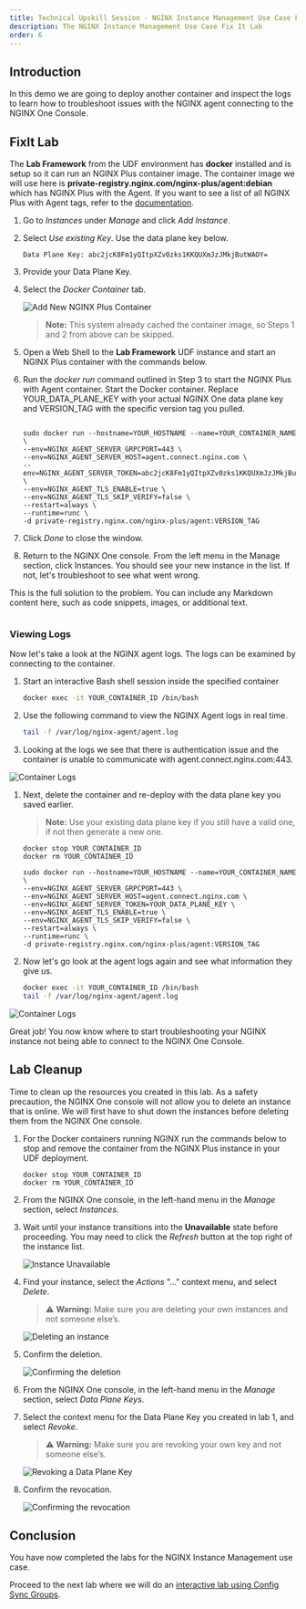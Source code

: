 ```yaml
---
title: Technical Upskill Session - NGINX Instance Management Use Case Fix It Lab
description: The NGINX Instance Management Use Case Fix It Lab
order: 6
---
```


## Introduction

In this demo we are going to deploy another container and inspect the logs to learn how to troubleshoot issues with the NGINX agent connecting to the NGINX One Console. 

## FixIt Lab
    
The **Lab Framework** from the UDF environment has **docker** installed and is setup so it can run an NGINX Plus container image. The container image we will use here is **private-registry.nginx.com/nginx-plus/agent:debian** which has NGINX Plus with the Agent. If you want to see a list of all NGINX Plus with Agent tags, refer to the [documentation](https://docs.nginx.com/nginx/admin-guide/installing-nginx/installing-nginx-docker/#pulling-the-image).

1. Go to *Instances* under *Manage* and click *Add Instance*.

1. Select *Use existing Key*. Use the data plane key below.

    ```
    Data Plane Key: abc2jcK8Fm1yQItpXZv0zks1KKQUXmJzJMkjButWAOY=
    ```

1. Provide your Data Plane Key.

1. Select the *Docker Container* tab.

    ![Add New NGINX Plus Container](media/lab5-17.png)

    > **Note:** This system already cached the container image, so Steps 1 and 2 from above can be skipped.

1. Open a Web Shell to the **Lab Framework** UDF instance and start an NGINX Plus container with the commands below.

1. Run the *docker run* command outlined in Step 3 to start the NGINX Plus with Agent container. Start the Docker container. Replace YOUR_DATA_PLANE_KEY with your actual NGINX One data plane key and VERSION_TAG with the specific version tag you pulled.

    ```shell

    sudo docker run --hostname=YOUR_HOSTNAME --name=YOUR_CONTAINER_NAME \
    --env=NGINX_AGENT_SERVER_GRPCPORT=443 \
    --env=NGINX_AGENT_SERVER_HOST=agent.connect.nginx.com \
    --env=NGINX_AGENT_SERVER_TOKEN=abc2jcK8Fm1yQItpXZv0zks1KKQUXmJzJMkjButWAOY= \
    --env=NGINX_AGENT_TLS_ENABLE=true \
    --env=NGINX_AGENT_TLS_SKIP_VERIFY=false \
    --restart=always \
    --runtime=runc \
    -d private-registry.nginx.com/nginx-plus/agent:VERSION_TAG
    ```

1. Click *Done* to close the window.

1. Return to the NGINX One console. From the left menu in the Manage section, click Instances. You should see your new instance in the list. If not, let's troubleshoot to see what went wrong.

<Collapsible title="Click here for Solution">

  This is the full solution to the problem. You can include any Markdown content here, such as code snippets, images, or additional text.

  ```shell
  ```

</Collapsible>

### Viewing Logs

Now let's take a look at the NGINX agent logs. The logs can be examined by connecting to the container.

1. Start an interactive Bash shell session inside the specified container

    ``` bash
    docker exec -it YOUR_CONTAINER_ID /bin/bash
    ```

1. Use the following command to view the NGINX Agent logs in real time.

    ``` bash
    tail -f /var/log/nginx-agent/agent.log
    ```

1. Looking at the logs we see that there is authentication issue and the container is unable to communicate with agent.connect.nginx.com:443.

![Container Logs](media/lab8-1.png)

1. Next, delete the container and re-deploy with the data plane key you saved earlier.

    > **Note:** Use your existing data plane key if you still have a valid one, if not then generate a new one. 

    ```
    docker stop YOUR_CONTAINER_ID
    docker rm YOUR_CONTAINER_ID
    ```

    ```
    sudo docker run --hostname=YOUR_HOSTNAME --name=YOUR_CONTAINER_NAME \
    --env=NGINX_AGENT_SERVER_GRPCPORT=443 \
    --env=NGINX_AGENT_SERVER_HOST=agent.connect.nginx.com \
    --env=NGINX_AGENT_SERVER_TOKEN=YOUR_DATA_PLANE_KEY \
    --env=NGINX_AGENT_TLS_ENABLE=true \
    --env=NGINX_AGENT_TLS_SKIP_VERIFY=false \
    --restart=always \
    --runtime=runc \
    -d private-registry.nginx.com/nginx-plus/agent:VERSION_TAG
    ```

1.  Now let's go look at the agent logs again and see what information they give us.

    ``` bash
    docker exec -it YOUR_CONTAINER_ID /bin/bash
    tail -f /var/log/nginx-agent/agent.log
    ```
![Container Logs](media/lab8-2.png)

Great job! You now know where to start troubleshooting your NGINX instance not being able to connect to the NGINX One Console.


## Lab Cleanup

Time to clean up the resources you created in this lab. As a safety precaution, the NGINX One console will not allow you to delete an instance that is online. We will first have to shut down the instances before deleting them from the NGINX One console.

1. For the Docker containers running NGINX run the commands below to stop and remove the container from the NGINX Plus instance in your UDF deployment.

    ``` docker
    docker stop YOUR_CONTAINER_ID
    docker rm YOUR_CONTAINER_ID
    ```

1. From the NGINX One console, in the left-hand menu in the *Manage* section, select *Instances*.

1. Wait until your instance transitions into the **Unavailable** state before proceeding. You may need to click the *Refresh* button at the top right of the instance list.

    ![Instance Unavailable](media/cleanup-3.png)

1. Find your instance, select the *Actions* "..." context menu, and select *Delete*.

    > :warning: **Warning:** Make sure you are deleting your own instances and not someone else’s.

    ![Deleting an instance](media/cleanup-4.png)

1. Confirm the deletion.

    ![Confirming the deletion](media/cleanup-5.png)

1. From the NGINX One console, in the left-hand menu in the *Manage* section, select *Data Plane Keys*.

1. Select the context menu for the Data Plane Key you created in lab 1, and select *Revoke*.

    > :warning: **Warning:** Make sure you are revoking your own key and not someone else’s.

    ![Revoking a Data Plane Key](media/cleanup-6.png)

1. Confirm the revocation.

    ![Confirming the revocation](media/cleanup-7.png)

## Conclusion

You have now completed the labs for the NGINX Instance Management use case.

Proceed to the next lab where we will do an [interactive lab using Config Sync Groups](nginx-one-6.mdx).
